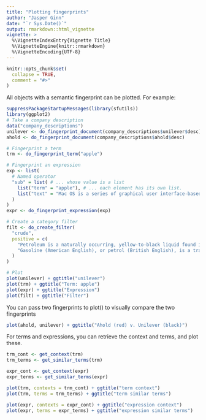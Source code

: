 ```yaml
---
title: "Plotting fingerprints"
author: "Jasper Ginn"
date: "`r Sys.Date()`"
output: rmarkdown::html_vignette
vignette: >
  %\VignetteIndexEntry{Vignette Title}
  %\VignetteEngine{knitr::rmarkdown}
  %\VignetteEncoding{UTF-8}
---
```


```r
knitr::opts_chunk$set(
  collapse = TRUE,
  comment = "#>"
)
```

All objects with a semantic fingerprint can be plotted. For example:

```r
suppressPackageStartupMessages(library(sfutils))
library(ggplot2)
# Take a company description
data("company_descriptions")
unilever <- do_fingerprint_document(company_descriptions$unilever$desc)
ahold <- do_fingerprint_document(company_descriptions$ahold$desc)

# Fingerprint a term
trm <- do_fingerprint_term("apple")

# Fingerprint an expression
exp <- list(
  # Named operator
  "sub" = list( # ... whose value is a list
    list("term" = "apple"), # ... each element has its own list.
    list("text" = "Mac OS is a series of graphical user interface-based operating systems developed by Apple Inc. for their Macintosh line of computer systems.")
  )
)
expr <- do_fingerprint_expression(exp)

# Create a category filter
filt <- do_create_filter(
  "crude",
  positive = c(
    "Petroleum is a naturally occurring, yellow-to-black liquid found in geological formations beneath the Earth's surface. It is commonly refined into various types of fuels. Components of petroleum are separated using a technique called fractional distillation i.e. separation of a liquid mixture into fractions differing in boiling point by means of distillation, typically using a fractionating column.",
    "Gasoline (American English), or petrol (British English), is a transparent, petroleum-derived liquid that is used primarily as a fuel in spark-ignited internal combustion engines. It consists mostly of organic compounds obtained by the fractional distillation of petroleum, enhanced with a variety of additives. On average, a 42-gallon barrel of crude oil (159 L) yields about 19 US gallons (72 L) of gasoline when processed in an oil refinery, though this varies based on the crude oil source's assay."
  )
)

# Plot
plot(unilever) + ggtitle("unilever")
plot(trm) + ggtitle("Term: apple")
plot(expr) + ggtitle("Expression")
plot(filt) + ggtitle("Filter")
```

You can pass two fingerprints to plot() to visually compare the two fingerprints

```r
plot(ahold, unilever) + ggtitle("Ahold (red) v. Unilever (black)")
```

For terms and expressions, you can retrieve the context and terms, and plot these.

```r
trm_cont <- get_context(trm)
trm_terms <- get_similar_terms(trm)

expr_cont <- get_context(expr)
expr_terms <- get_similar_terms(expr)
```

```r
plot(trm, contexts = trm_cont) + ggtitle("term context")
plot(trm, terms = trm_terms) + ggtitle("term similar terms")
```

```r
plot(expr, contexts = expr_cont) + ggtitle("expression context")
plot(expr, terms = expr_terms) + ggtitle("expression similar terms")
```


